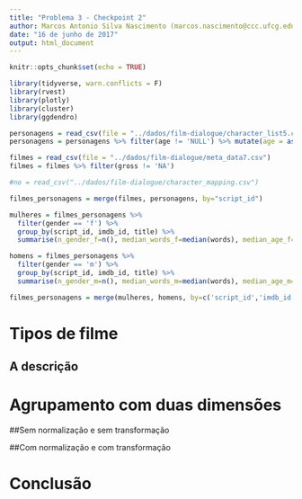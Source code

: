 ```yaml
---
title: "Problema 3 - Checkpoint 2"
author: Marcos Antonio Silva Nascimento (marcos.nascimento@ccc.ufcg.edu.br)
date: "16 de junho de 2017"
output: html_document
---
```


```r
knitr::opts_chunk$set(echo = TRUE)
```

```r
library(tidyverse, warn.conflicts = F)
library(rvest)
library(plotly)
library(cluster)
library(ggdendro)

personagens = read_csv(file = "../dados/film-dialogue/character_list5.csv")
personagens = personagens %>% filter(age != 'NULL') %>% mutate(age = as.numeric(age))

filmes = read_csv(file = "../dados/film-dialogue/meta_data7.csv")
filmes = filmes %>% filter(gross != 'NA')

#no = read_csv("../dados/film-dialogue/character_mapping.csv")

filmes_personagens = merge(filmes, personagens, by="script_id")

mulheres = filmes_personagens %>%
  filter(gender == 'f') %>%
  group_by(script_id, imdb_id, title) %>%
  summarise(n_gender_f=n(), median_words_f=median(words), median_age_f=median(age))

homens = filmes_personagens %>%
  filter(gender == 'm') %>%
  group_by(script_id, imdb_id, title) %>%
  summarise(n_gender_m=n(), median_words_m=median(words), median_age_m=median(age))

filmes_personagens = merge(mulheres, homens, by=c('script_id','imdb_id','title'))
```

# Tipos de filme

## A descrição

# Agrupamento com duas dimensões
##Sem normalização e sem transformação

##Com normalização e com transformação

# Conclusão
